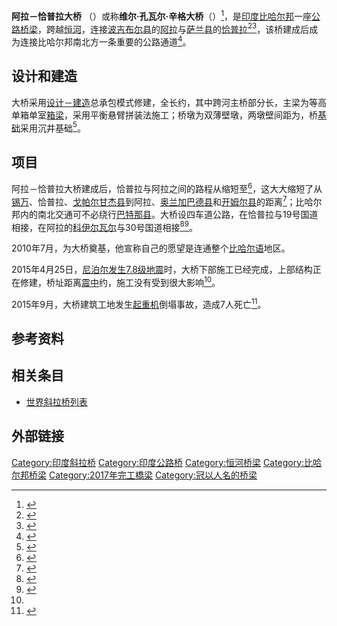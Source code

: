 {{noteTA
|G1=地名
|1=zh-hans:斜拉桥;zh-hk:斜拉橋;zh-tw:斜張橋;}}
{{Infobox bridge
|image         = Arrah Chhapra June 2017.jpg
|bridge_name=阿拉－恰普拉大桥
|native_name  = {{lang|hi|आरा-छपरा सेतु}}
|native_name_lang=hi
|official_name =  维尔·孔瓦尔·辛格大桥
|carries=四[[车道|车道]]公路
|crosses=[[恒河|恒河]]
|locale={{flagicon|IND}} [[比哈尔邦|比哈尔邦]][[阿拉_(印度)|阿拉]]－[[恰普拉|恰普拉]]
|design=[[斜拉桥|斜拉桥]]
|material=[[混凝土|混凝土]]
|length={{convert|4350|m|0}}
|width={{convert|24|m|0}}
|mainspan={{convert|120|m|0}}
|spans=16
|begin=2010年7月
|open=2017年6月11日
|coordinates={{coord|25.7279395|N|84.8144217|E|format=dms|type:landmark_region:IN|display=inline,title}}
|extra = {{Location map | India Bihar | label= | label_size= | alt= | position= | background= | lat=25.7279395 | long=84.8144217 | mark=AB-Brücke.svg | marksize=10 | float=center | width= | caption=大桥在比哈尔邦的位置}}
}}
'''阿拉－恰普拉大桥''' （{{lang-hi|आरा-छपरा सेतु}}）或称'''维尔·孔瓦尔·辛格大桥'''（{{lang-hi|वीर कुँवर सिंह सेतु}}）<ref>{{cite web|url=https://www.telegraphindia.com/1170611/jsp/frontpage/story_156221.jsp|title=Bridge opening boon for north Bihar link|deadurl=no|archiveurl=https://web.archive.org/web/20171107011755/https://www.telegraphindia.com/1170611/jsp/frontpage/story_156221.jsp|archivedate=2017-11-07}}</ref>，是[[印度|印度]][[比哈尔邦|比哈尔邦]]一座[[公路|公路]][[桥梁|桥梁]]，跨越[[恒河|恒河]]，连接[[波吉布尔县|波吉布尔县]]的[[阿拉_(印度)|阿拉]]与[[萨兰县|萨兰县]]的[[恰普拉|恰普拉]]<ref>{{cite web|url=http://www.telegraphindia.com/1101230/jsp/bihar/story_13369018.jsp|title=Ganga link to connect Ara & Chhapra|publisher=The Telegraph|date=2010-12-30|author=Rakesh K. Singh|accessdate=2017-02-07|archive-date=2012-05-20|archive-url=https://web.archive.org/web/20120520070513/http://www.telegraphindia.com/1101230/jsp/bihar/story_13369018.jsp|dead-url=no}}</ref><ref>{{cite web|url=http://www.telegraphindia.com/1160613/jsp/bihar/story_90847.jsp#.V_ktTOV97IU|title=Land bids put bridges in troubled waters|publisher=The Telegraph|date=2016-06-13|author=Piyush Kumar Tripathi|accessdate=2017-02-07|archive-date=2016-10-09|archive-url=https://web.archive.org/web/20161009181813/http://www.telegraphindia.com/1160613/jsp/bihar/story_90847.jsp#.V_ktTOV97IU|dead-url=no}}</ref>，该桥建成后成为连接比哈尔邦南北方一条重要的公路通道<ref>{{cite news|url=http://timesofindia.indiatimes.com/city/patna/Ara-Chhapra-road-bridge-on-Ganga-river-to-be-ready-by-June-2016/articleshow/50336830.cms|title=Ara-Chhapra road bridge on Ganga river to be ready by June 2016|last=Kumar|first=Madan|date=2015-12-26|publisher=The Times of India|location=Patna, India|accessdate=2017-02-07|archive-date=2015-12-27|archive-url=https://web.archive.org/web/20151227185754/http://timesofindia.indiatimes.com/city/patna/Ara-Chhapra-road-bridge-on-Ganga-river-to-be-ready-by-June-2016/articleshow/50336830.cms|dead-url=no}}</ref>。

== 设计和建造 ==
大桥采用[[设计－建造|设计－建造]]总承包模式修建，全长约{{convert|4.35|km|0}}，其中跨河主桥部分长{{convert|1920|m|0}}，主梁为等高单箱单室[[箱梁|箱梁]]，采用平衡悬臂拼装法施工；桥墩为双薄壁墩，两墩壁间距为{{convert|3|m|0}}，桥[[基础|基础]]采用沉井基础<ref name="sjql">{{cite journal|author=张妮|date=2016|title=印度阿拉-恰布拉恒河大桥|journal=世界桥梁|publisher=中铁大桥局集团有限公司|location=武汉|volume=44|issue=5|pages=95-96|issn=1671-7767|url=http://www.xueshu.com/sjql/201605/27578862.html|access-date=2017-02-07|archive-date=2017-02-07|archive-url=https://web.archive.org/web/20170207192619/http://www.xueshu.com/sjql/201605/27578862.html|dead-url=no}}</ref>。

== 项目 ==
阿拉－恰普拉大桥建成后，恰普拉与阿拉之间的路程从{{convert|120|km|0}}缩短至{{convert|20|km|0}}<ref>{{cite web|url=http://www.livehindustan.com/news/patna/article1-%E0%A4%AD%E0%A5%8B%E0%A4%9C%E0%A4%AA%E0%A5%81%E0%A4%B0%E0%A4%BF%E0%A4%AF%E0%A4%BE-%E0%A4%B8%E0%A4%82%E0%A4%B8%E0%A5%8D%E0%A4%95%E0%A5%83%E0%A4%A4%E0%A4%BF-%E0%A4%B5%E0%A4%BE%E0%A4%B2%E0%A5%87-%E0%A4%9B%E0%A4%AA%E0%A4%B0%E0%A4%BE-%E0%A4%B5-%E0%A4%86%E0%A4%B0%E0%A4%BE-%E0%A4%9C%E0%A5%81%E0%A5%9C%E0%A5%87%E0%A4%82%E0%A4%97%E0%A5%87-%E0%A4%B8%E0%A5%9C%E0%A4%95-%E0%A4%AE%E0%A4%BE%E0%A4%B0%E0%A5%8D%E0%A4%97-%E0%A4%B8%E0%A5%87-647888.html|title=भोजपुरिया संस्कृति वाले छपरा व आरा जुड़ेंगे सड़क मार्ग से|publisher=Hindustan|date=2016-12-30|author=नई उम्मीद|accessdate=2017-02-07|archive-date=2017-01-02|archive-url=https://web.archive.org/web/20170102123650/http://www.livehindustan.com/news/patna/article1-%E0%A4%AD%E0%A5%8B%E0%A4%9C%E0%A4%AA%E0%A5%81%E0%A4%B0%E0%A4%BF%E0%A4%AF%E0%A4%BE-%E0%A4%B8%E0%A4%82%E0%A4%B8%E0%A5%8D%E0%A4%95%E0%A5%83%E0%A4%A4%E0%A4%BF-%E0%A4%B5%E0%A4%BE%E0%A4%B2%E0%A5%87-%E0%A4%9B%E0%A4%AA%E0%A4%B0%E0%A4%BE-%E0%A4%B5-%E0%A4%86%E0%A4%B0%E0%A4%BE-%E0%A4%9C%E0%A5%81%E0%A5%9C%E0%A5%87%E0%A4%82%E0%A4%97%E0%A5%87-%E0%A4%B8%E0%A5%9C%E0%A4%95-%E0%A4%AE%E0%A4%BE%E0%A4%B0%E0%A5%8D%E0%A4%97-%E0%A4%B8%E0%A5%87-647888.html|dead-url=no}}</ref>，这大大缩短了从[[锡万|锡万]]、恰普拉、[[戈帕尔甘杰县|戈帕尔甘杰县]]到阿拉、[[奥兰加巴德县|奥兰加巴德县]]和[[开姆尔县|开姆尔县]]的距离<ref>{{cite web|url=http://www.livehindustan.com/news/patna/article1-New-road-conecting-north-and-south-bihar-571441.html|title=उत्तर और दक्षिण बिहार जुड़ जाएगा नई सड़क से आरा-छपरा के बीच बन रहा नया पुल शुरू हो जाएगा|publisher=Hindustan|date=2016-10-04|author=पटना। हिन्दुस्तान ब्यूरो|accessdate=2017-02-07|archive-date=2016-10-08|archive-url=https://web.archive.org/web/20161008081913/http://www.livehindustan.com/news/patna/article1-New-road-conecting-north-and-south-bihar-571441.html|dead-url=no}}</ref>；比哈尔邦内的南北交通可不必绕行[[巴特那县|巴特那县]]。大桥设四车道公路，在恰普拉与19号国道相接，在阿拉的[[科伊尔瓦尔|科伊尔瓦尔]]与30号国道相接<ref>{{cite web|url=http://www.jagran.com/bihar/bhojpur-12668612.html|title=संस्कृति को सशक्त करेगा आरा-छपरा पुल|publisher=Jagran|date=2015-07-30|author=|accessdate=2017-02-07|archive-date=2016-10-09|archive-url=https://web.archive.org/web/20161009185322/http://www.jagran.com/bihar/bhojpur-12668612.html|dead-url=no}}</ref><ref>{{cite web|url=http://www.telegraphindia.com/1131016/jsp/bihar/story_17456247.jsp#.V_ktNuV97IU|title=Expressway extension wish on CM lips|publisher=The Telegraph|date=2013-10-16|author=|accessdate=2017-02-07|archive-date=2016-10-09|archive-url=https://web.archive.org/web/20161009181421/http://www.telegraphindia.com/1131016/jsp/bihar/story_17456247.jsp#.V_ktNuV97IU|dead-url=no}}</ref>。

2010年7月，{{le|比哈尔邦首席部长|List of Chief Ministers of Bihar}}{{le|尼蒂什·库玛尔|Nitish Kumar}}为大桥奠基，他宣称自己的愿望是连通整个[[比哈尔语|比哈尔语]]地区。

2015年4月25日，[[2015年4月尼泊尔地震|尼泊尔发生7.8级地震]]时，大桥下部施工已经完成，上部结构正在修建，桥址距离[[震中|震中]]约{{convert|300|km|0}}，施工没有受到很大影响<ref name="sjql" />。

2015年9月，大桥建筑工地发生[[起重机|起重机]]倒塌事故，造成7人死亡<ref>{{cite web|url=http://www.business-standard.com/article/news-ani/seven-killed-after-crane-collapses-at-arrah-chapra-bridge-construction-site-115091400682_1.html|title=Seven killed after crane collapses at Arrah-Chapra bridge construction site|publisher=Business Standard News|date=2015-09-14|author=|accessdate=2017-02-07|archive-date=2016-03-13|archive-url=https://web.archive.org/web/20160313033429/http://www.business-standard.com/article/news-ani/seven-killed-after-crane-collapses-at-arrah-chapra-bridge-construction-site-115091400682_1.html|dead-url=no}}</ref>。

== 参考资料 ==
{{reflist}}

== 相关条目 ==
* [[世界斜拉桥列表|世界斜拉桥列表]]

== 外部链接 ==
{{External media|align=right|video1=[https://www.youtube.com/watch?v=zHxtnfTbEzQ Working Video of F12 at Arrah-Chhapra Bridge Project in Bihar]}}

[[Category:印度斜拉桥|Category:印度斜拉桥]]
[[Category:印度公路桥|Category:印度公路桥]]
[[Category:恒河桥梁|Category:恒河桥梁]]
[[Category:比哈尔邦桥梁|Category:比哈尔邦桥梁]]
[[Category:2017年完工橋梁|Category:2017年完工橋梁]]
[[Category:冠以人名的桥梁|Category:冠以人名的桥梁]]